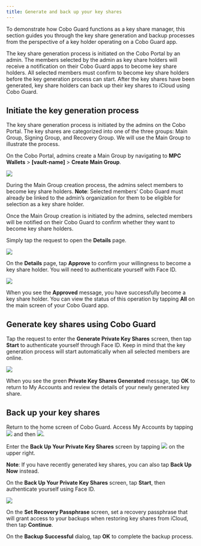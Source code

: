 ```yaml
---
title: Generate and back up your key shares
---
```


To demonstrate how Cobo Guard functions as a key share manager, this section guides you through the key share generation and backup processes from the perspective of a key holder operating on a Cobo Guard app.

The key share generation process is initiated on the Cobo Portal by an admin. The members selected by the admin as key share holders will receive a notification on their Cobo Guard apps to become key share holders. All selected members must confirm to become key share holders before the key generation process can start. After the key shares have been generated, key share holders can back up their key shares to iCloud using Cobo Guard.

## Initiate the key generation process
The key share generation process is initiated by the admins on the Cobo Portal. The key shares are categorized into one of the three groups: Main Group, Signing Group, and Recovery Group. We will use the Main Group to illustrate the process.

On the Cobo Portal, admins create a Main Group by navigating to **MPC Wallets** > **[vault-name]** > **Create Main Group**.

<img src="/images/cobo-guard/common/createmaingroup.png" className="screenshot_full_screen"></img>

During the Main Group creation process, the admins select members to become key share holders. **Note**: Selected members' Cobo Guard must already be linked to the admin’s organization for them to be eligible for selection as a key share holder.

Once the Main Group creation is initiated by the admins, selected members will be notified on their Cobo Guard to confirm whether they want to become key share holders.

Simply tap the request to open the **Details** page.

<img src="/images/cobo-guard/common/become.png" className="screenshot_nav_bar"></img>

On the **Details** page, tap **Approve** to confirm your willingness to become a key share holder. You will need to authenticate yourself with Face ID.

<img src="/images/cobo-guard/common/become1.png" className="screenshot_nav_bar"></img>

When you see the **Approved** message, you have successfully become a key share holder. You can view the status of this operation by tapping **All** on the main screen of your Cobo Guard app.

## Generate key shares using Cobo Guard
Tap the request to enter the **Generate Private Key Shares** screen, then tap **Start** to authenticate yourself through Face ID. Keep in mind that the key generation process will start automatically when all selected members are online.

<img src="/images/cobo-guard/common/keygen.png" className="screenshot_nav_bar"></img>

When you see the green **Private Key Shares Generated** message, tap **OK** to return to My Accounts and review the details of your newly generated key share.

## Back up your key shares
Return to the home screen of Cobo Guard. Access My Accounts by tapping <img src="/images/cobo-guard/common/icon_menu.svg" className="icon"></img> and then <img src="/images/cobo-guard/common/icon_account.svg" className="icon"></img>.

Enter the **Back Up Your Private Key Shares** screen by tapping <img src="/images/cobo-guard/common/icon_cloud.svg" className="icon"></img> on the upper right.

**Note**: If you have recently generated key shares, you can also tap **Back Up Now** instead.

On the **Back Up Your Private Key Shares** screen, tap **Start**, then authenticate yourself using Face ID.

<img src="/images/cobo-guard/common/backup.png" className="screenshot_nav_bar"></img>

On the **Set Recovery Passphrase** screen, set a recovery passphrase that will grant access to your backups when restoring key shares from iCloud, then tap **Continue**.

On the **Backup Successful** dialog, tap **OK** to complete the backup process.